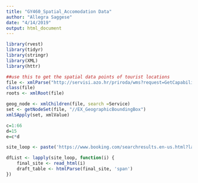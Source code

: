 ```yaml
---
title: "GY460_Spatial_Accomodation Data"
author: "Allegra Saggese"
date: "4/14/2019"
output: html_document
---
```


```r

library(rvest)
library(tidyr)
library(stringr) 
library(XML)
library(httr)

```

```r

##use this to get the spatial data points of tourist locations
file <- xmlParse("http://servisi.azo.hr/priroda/wms?request=GetCapabilities")
class(file)
roots <- xmlRoot(file)

geog_node <- xmlChildren(file, search =Service)
set <- getNodeSet(file, "//EX_GeographicBoundingBox")
xmlSApply(set, xmlValue)

```


```r
c=1:66
d=15
e=c*d

site_loop <- paste('https://www.booking.com/searchresults.en-us.html?label=gen173nr-1FCAEoggI46AdIM1gEaFCIAQGYATG4AQfIAQzYAQHoAQH4AQKIAgGoAgO4ApWbzuUFwAIB&sid=fec4720dd530160d33c2fe8791573d39&tmpl=searchresults&ac_click_type=b&ac_position=0&checkin_month=6&checkin_monthday=1&checkin_year=2019&checkout_month=6&checkout_monthday=2&checkout_year=2019&class_interval=1&dest_id=54&dest_type=country&dtdisc=0&from_sf=1&group_adults=2&group_children=0&inac=0&index_postcard=0&label_click=undef&no_rooms=1&postcard=0&raw_dest_type=country&room1=A%2CA&sb_price_type=total&search_selected=1&shw_aparth=1&slp_r_match=0&src=index&src_elem=sb&srpvid=fdcc8e4742ce00c6&ss=Croatia&ss_all=0&ss_raw=croatia&ssb=empty&sshis=0&rows=15&offset=', e, sep="")

dfList <- lapply(site_loop, function(i) {
    final_site <- read_html(i)
    draft_table <- htmlParse(final_site, 'span')
})

```

